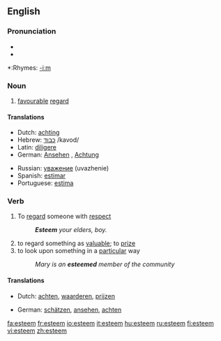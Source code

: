 ==English==

===Pronunciation===
* {{IPA|[ɛsˈtim]}}
*{{audio|en-us-esteem.ogg|Audio (US)}}

*:Rhymes: [[Rhymes:English:-iːm|-iːm]]

===Noun===
{{en-noun|-}}

# [[favourable]] [[regard]]

====Translations====
{{top}}
*Dutch: [[achting]] {{f}}
*Hebrew: [[כבוד]] /kavod/
*Latin: [[diligere]]
*German: [[Ansehen]] {{n}}, [[Achtung]] {{f}}
{{mid}}
*Russian: [[уважение]] (uvazhenie)
*Spanish: [[estimar]]
*Portuguese: [[estima]]
{{bottom}}

===Verb===
{{en-verb}}

# To [[regard]] someone with [[respect]]
#:'''''Esteem''' your elders, boy.''
# to regard something as [[valuable]]; to [[prize]]
# to look upon something in a [[particular]] way
#:''Mary is an '''esteemed''' member of the community''

====Translations====
{{top}}
*Dutch: [[achten]], [[waarderen]], [[prijzen]]
{{mid}}
*German: [[schätzen]], [[ansehen]], [[achten]]
{{bottom}}

[[fa:esteem]]
[[fr:esteem]]
[[io:esteem]]
[[it:esteem]]
[[hu:esteem]]
[[ru:esteem]]
[[fi:esteem]]
[[vi:esteem]]
[[zh:esteem]]